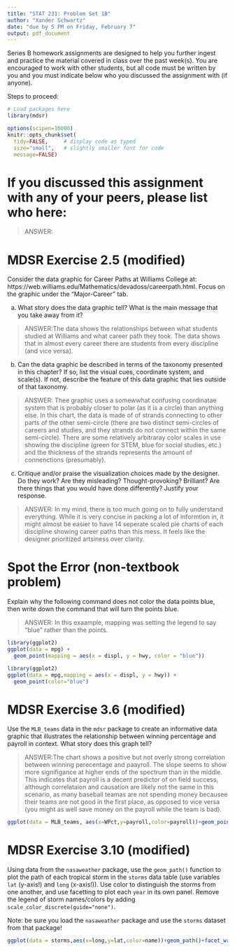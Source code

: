 ```yaml
---
title: "STAT 231: Problem Set 1B"
author: "Xander Schwartz"
date: "due by 5 PM on Friday, February 7"
output: pdf_document
---
```


Series B homework assignments are designed to help you further ingest and practice the material covered in class over the past week(s).  You are encouraged to work with other students, but all code must be written by you and you must indicate below who you discussed the assignment with (if anyone).  

Steps to proceed:

\begin{enumerate}
\item In RStudio, go to File > Open Project, navigate to the folder with the course-content repo, select the course-content project (course-content.Rproj), and click "Open" 
\item Pull the course-content repo (e.g. using the blue-ish down arrow in the Git tab in upper right window)
\item Copy ps1B.Rmd from the course repo to your repo (see page 6 of the GitHub Classroom Guide for Stat231 if needed)
\item Close out of the course repo project in RStudio
\item Open up your repo project in RStudio
\item In the ps1B.Rmd file in YOUR repo, replace "YOUR NAME HERE" with your name
\item Add in your responses, committing and pushing to YOUR repo in appropriate places along the way
\item Run "Knit PDF" 
\item Upload the pdf to Gradescope
\end{enumerate}

```r
# Load packages here 
library(mdsr)

options(scipen=10000)
knitr::opts_chunk$set(
  tidy=FALSE,     # display code as typed
  size="small",   # slightly smaller font for code
  message=FALSE)   
```

\newpage 

# If you discussed this assignment with any of your peers, please list who here:

> ANSWER:



\newpage
# MDSR Exercise 2.5 (modified)

Consider the data graphic for Career Paths at Williams College at: https://web.williams.edu/Mathematics/devadoss/careerpath.html.  Focus on the graphic under the "Major-Career" tab.


a. What story does the data graphic tell?  What is the main message that you take away from it?

> ANSWER:The data shows the relationships between what students studied at Williams and what career path they took. The data shows that in almost every career there are students from every discipline (and vice versa). 

b. Can the data graphic be described in terms of the taxonomy presented in this chapter?  If so, list the visual cues, coordinate system, and scale(s).  If not, describe the feature of this data graphic that lies outside of that taxonomy.

> ANSWER: Thee graphic uses a somewwhat confusing coordinatae system that is probably closer to polar (as it is a circle) than anything else. In this chart, the data is made of of strands connecting to other parts of the other semi-circle (there are two distinct semi-circles of careers and studies, and they strands do not connect within the same semi-circle). There are some relatively arbitraray color scales in use showing the discipline (green for STEM, blue for social studies, etc.) and the thickness of the strands represents the amount of connenctions (presumably).

c. Critique and/or praise the visualization choices made by the designer.  Do they work? Are they misleading?  Thought-provoking?  Brilliant?  Are there things that you would have done differently?  Justify your response.

> ANSWER: In my mind, there is too much going on to fully understand everything. While it is very concise in packing a lot of informtion in, it might almost be easier to have 14 seperate scaled pie charts of each discipline showing career paths than this mess. It feels like the designer prioritized artsiness over clarity. 


\newpage
# Spot the Error (non-textbook problem)

Explain why the following command does not color the data points blue, then write down the command that will turn the points blue.

> ANSWER: In this exaample, mapping was setting the legend to say "blue" rather than the points. 

```r
library(ggplot2)
ggplot(data = mpg) + 
  geom_point(mapping = aes(x = displ, y = hwy, color = "blue"))
```

```r
library(ggplot2)
ggplot(data = mpg,mapping = aes(x = displ, y = hwy)) + 
  geom_point(color="blue")
```


\newpage
# MDSR Exercise 3.6 (modified)

Use the `MLB_teams` data in the `mdsr` package to create an informative data graphic that illustrates the relationship between winning percentage and payroll in context. What story does this graph tell?

> ANSWER:The chart shows a positive but not overly strong correlation between winning perecentage and paayroll. The slope seems to show more signifigance at higher ends of the spectrum than in the middle. This indicates that payroll is a decent predictor of on field success, although correlataion and causation are likely not the same in this scenario, as many baseball teamas are not spending money becausee their teams are not good in the first place, as opposed to vice versa (you might as well save money on the payroll while the team is bad). 

```r
ggplot(data = MLB_teams, aes(x=WPct,y=payroll,color=payroll))+geom_point()+geom_smooth(se=F)
```


\newpage
# MDSR Exercise 3.10 (modified)

Using data from the `nasaweather` package, use the `geom_path()` function to plot the path of each tropical storm in the `storms` data table (use variables `lat` (y-axis!) and `long` (x-axis!)).  Use color to distinguish the storms from one another, and use facetting to plot each `year` in its own panel.  Remove the legend of storm names/colors by adding `scale_color_discrete(guide="none")`. 

Note: be sure you load the `nasaweather` package and use the `storms` dataset from that package!  

```r


ggplot(data = storms,aes(x=long,y=lat,color=name))+geom_path()+facet_wrap(~year)+scale_color_discrete(guide="none")
```

 